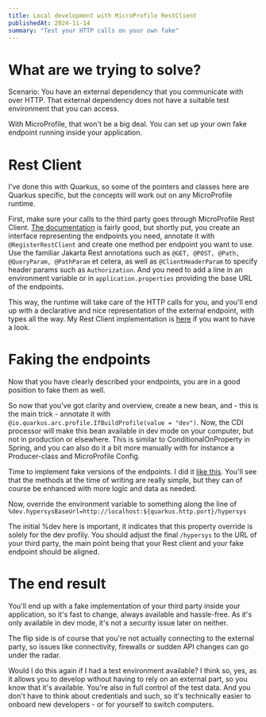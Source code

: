 ```yaml
---
title: Local development with MicroProfile RestClient
publishedAt: 2024-11-14
summary: "Test your HTTP calls on your own fake"
---
```


# What are we trying to solve?
Scenario: You have an external dependency that you communicate with over HTTP. That external dependency does not have a suitable test environment that you can access.

With MicroProfile, that won't be a big deal. You can set up your own fake endpoint running inside your application.

# Rest Client
I've done this with Quarkus, so some of the pointers and classes here are Quarkus specific, but the concepts will work out on any MicroProfile runtime.

First, make sure your calls to the third party goes through MicroProfile Rest Client. <a href="https://quarkus.io/guides/rest-client">The documentation</a> is fairly good, but shortly put, you create an interface representing the endpoints you need, annotate it with `@RegisterRestClient` and create one method per endpoint you want to use. Use the familiar Jakarta Rest annotations such as `@GET, @POST, @Path, @QueryParam, @PathParam` et cetera, as well as `@ClientHeaderParam` to specify header params such as `Authorization`. And you need to add a line in an environment variable or in `application.properties` providing the base URL of the endpoints.

This way, the runtime will take care of the HTTP calls for you, and you'll end up with a declarative and nice representation of the external endpoint, with types all the way. My Rest Client implementation is <a href="https://github.com/Roedt/ringesentralen-backend/blob/main/src/main/kotlin/no/roedt/hypersys/restClient/HypersysRestClient.kt">here</a> if you want to have a look.

# Faking the endpoints
Now that you have clearly described your endpoints, you are in a good posiition to fake them as well.

So now that you've got clarity and overview, create a new bean, and - this is the main trick - annotate it with `@io.quarkus.arc.profile.IfBuildProfile(value = "dev")`. Now, the CDI processor will make this bean available in dev mode on your computer, but not in production or elsewhere. This is similar to ConditionalOnProperty in Spring, and you can also do it a bit more manually with for instance a Producer-class and MicroProfile Config.

Time to implement fake versions of the endpoints. I did it <a href="https://github.com/Roedt/ringesentralen-backend/blob/main/src/main/kotlin/no/roedt/hypersys/restClient/HypersysEndpoint.kt">like this</a>. You'll see that the methods at the time of writing are really simple, but they can of course be enhanced with more logic and data as needed.

Now, override the environment variable to something along the line of `%dev.hypersysBaseUrl=http://localhost:${quarkus.http.port}/hypersys`

The initial %dev here is important, it indicates that this property override is solely for the dev profily. You should adjust the final `/hypersys` to the URL of your third party, the main point being that your Rest client and your fake endpoint should be aligned.

# The end result
You'll end up with a fake implementation of your third party inside your application, so it's fast to change, always available and hassle-free. As it's only available in dev mode, it's not a security issue later on neither.

The flip side is of course that you're not actually connecting to the external party, so issues like connectivity, firewalls or sudden API changes can go under the radar.

Would I do this again if I had a test environment available? I think so, yes, as it allows you to develop without having to rely on an external part, so you know that it's available. You're also in full control of the test data. And you don't have to think about credentials and such, so it's technically easier to onboard new developers - or for yourself to switch computers.
